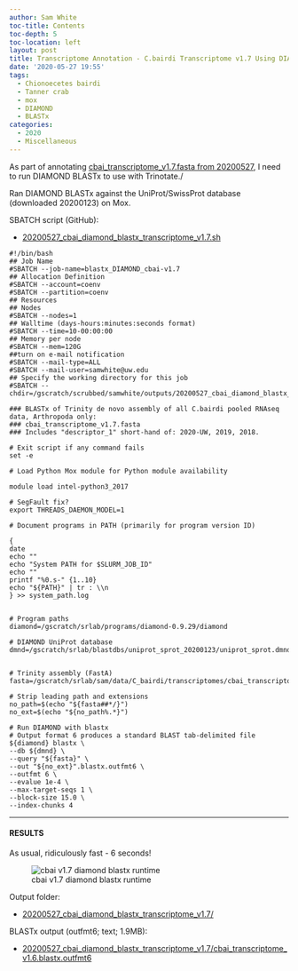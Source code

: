 ```yaml
---
author: Sam White
toc-title: Contents
toc-depth: 5
toc-location: left
layout: post
title: Transcriptome Annotation - C.bairdi Transcriptome v1.7 Using DIAMOND BLASTx on Mox
date: '2020-05-27 19:55'
tags:
  - Chionoecetes bairdi
  - Tanner crab
  - mox
  - DIAMOND
  - BLASTx
categories:
  - 2020
  - Miscellaneous
---
```

As part of annotating [cbai_transcriptome_v1.7.fasta from 20200527](https://robertslab.github.io/sams-notebook/posts/2020/2020-05-27-Transcriptome-Assembly---C.bairdi-All-Pooled-Arthropoda-only-RNAseq-Data-with-Trinity-on-Mox/), I need to run DIAMOND BLASTx to use with Trinotate./

Ran DIAMOND BLASTx against the UniProt/SwissProt database (downloaded 20200123) on Mox.

SBATCH script (GitHub):

- [20200527_cbai_diamond_blastx_transcriptome_v1.7.sh](https://github.com/RobertsLab/sams-notebook/blob/master/sbatch_scripts/20200527_cbai_diamond_blastx_transcriptome_v1.7.sh)

```shell
#!/bin/bash
## Job Name
#SBATCH --job-name=blastx_DIAMOND_cbai-v1.7
## Allocation Definition
#SBATCH --account=coenv
#SBATCH --partition=coenv
## Resources
## Nodes
#SBATCH --nodes=1
## Walltime (days-hours:minutes:seconds format)
#SBATCH --time=10-00:00:00
## Memory per node
#SBATCH --mem=120G
##turn on e-mail notification
#SBATCH --mail-type=ALL
#SBATCH --mail-user=samwhite@uw.edu
## Specify the working directory for this job
#SBATCH --chdir=/gscratch/scrubbed/samwhite/outputs/20200527_cbai_diamond_blastx_transcriptome_v1.7

### BLASTx of Trinity de novo assembly of all C.bairdi pooled RNAseq data, Arthropoda only:
### cbai_transcriptome_v1.7.fasta
### Includes "descriptor_1" short-hand of: 2020-UW, 2019, 2018.

# Exit script if any command fails
set -e

# Load Python Mox module for Python module availability

module load intel-python3_2017

# SegFault fix?
export THREADS_DAEMON_MODEL=1

# Document programs in PATH (primarily for program version ID)

{
date
echo ""
echo "System PATH for $SLURM_JOB_ID"
echo ""
printf "%0.s-" {1..10}
echo "${PATH}" | tr : \\n
} >> system_path.log


# Program paths
diamond=/gscratch/srlab/programs/diamond-0.9.29/diamond

# DIAMOND UniProt database
dmnd=/gscratch/srlab/blastdbs/uniprot_sprot_20200123/uniprot_sprot.dmnd


# Trinity assembly (FastA)
fasta=/gscratch/srlab/sam/data/C_bairdi/transcriptomes/cbai_transcriptome_v1.7.fasta

# Strip leading path and extensions
no_path=$(echo "${fasta##*/}")
no_ext=$(echo "${no_path%.*}")

# Run DIAMOND with blastx
# Output format 6 produces a standard BLAST tab-delimited file
${diamond} blastx \
--db ${dmnd} \
--query "${fasta}" \
--out "${no_ext}".blastx.outfmt6 \
--outfmt 6 \
--evalue 1e-4 \
--max-target-seqs 1 \
--block-size 15.0 \
--index-chunks 4
```


---

#### RESULTS

As usual, ridiculously fast - 6 seconds!

![cbai v1.7 diamond blastx runtime](https://github.com/RobertsLab/sams-notebook/blob/master/images/screencaps/20200527_cbai_diamond_blastx_transcriptome_v1.7_runtime.png?raw=true)

Output folder:

- [20200527_cbai_diamond_blastx_transcriptome_v1.7/](https://gannet.fish.washington.edu/Atumefaciens/20200527_cbai_diamond_blastx_transcriptome_v1.7/)

BLASTx output (outfmt6; text; 1.9MB):

- [20200527_cbai_diamond_blastx_transcriptome_v1.7/cbai_transcriptome_v1.6.blastx.outfmt6](https://gannet.fish.washington.edu/Atumefaciens/20200527_cbai_diamond_blastx_transcriptome_v1.7/cbai_transcriptome_v1.7.blastx.outfmt6)
